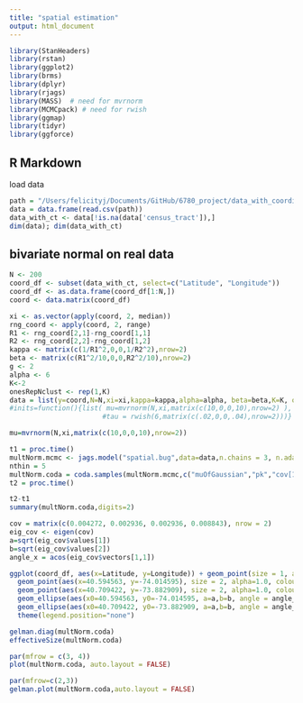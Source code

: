 ```yaml
---
title: "spatial estimation"
output: html_document
---
```


```r
library(StanHeaders)
library(rstan)
library(ggplot2)
library(brms)
library(dplyr)
library(rjags)
library(MASS)  # need for mvrnorm
library(MCMCpack) # need for rwish
library(ggmap)
library(tidyr)
library(ggforce)
```

## R Markdown

load data

```r
path = "/Users/felicityj/Documents/GitHub/6780_project/data_with_coordinates.csv"
data = data.frame(read.csv(path))
data_with_ct <- data[!is.na(data['census_tract']),]
dim(data); dim(data_with_ct)
```

## bivariate normal on real data

```r
N <- 200
coord_df <- subset(data_with_ct, select=c("Latitude", "Longitude"))
coord_df <- as.data.frame(coord_df[1:N,])
coord <- data.matrix(coord_df)
```

```r
xi <- as.vector(apply(coord, 2, median))
rng_coord <- apply(coord, 2, range)
R1 <- rng_coord[2,1]-rng_coord[1,1]
R2 <- rng_coord[2,2]-rng_coord[1,2]
kappa <- matrix(c(1/R1^2,0,0,1/R2^2),nrow=2)
beta <- matrix(c(R1^2/10,0,0,R2^2/10),nrow=2)
g <- 2
alpha <- 6
K<-2
onesRepNclust <- rep(1,K)
data = list(y=coord,N=N,xi=xi,kappa=kappa,alpha=alpha, beta=beta,K=K, onesRepNclust=onesRepNclust)
#inits=function(){list( mu=mvrnorm(N,xi,matrix(c(10,0,0,10),nrow=2) ),
                       #tau = rwish(6,matrix(c(.02,0,0,.04),nrow=2)))}
```

```r
mu=mvrnorm(N,xi,matrix(c(10,0,0,10),nrow=2))
```

```r
t1 = proc.time()
multNorm.mcmc <- jags.model("spatial.bug",data=data,n.chains = 3, n.adapt=1000, quiet=FALSE)
nthin = 5
multNorm.coda = coda.samples(multNorm.mcmc,c("muOfGaussian","pk","cov[1,1]","cov[1,2]","cov[2,2]","corr"),500*nthin, thin = nthin)
t2 = proc.time()
```


```r
t2-t1
summary(multNorm.coda,digits=2)
```

```r

cov = matrix(c(0.004272, 0.002936, 0.002936, 0.008843), nrow = 2)
eig_cov <- eigen(cov)
a=sqrt(eig_cov$values[1])
b=sqrt(eig_cov$values[2])
angle_x = acos(eig_cov$vectors[1,1])

ggplot(coord_df, aes(x=Latitude, y=Longitude)) + geom_point(size = 1, alpha=0.6, colour = '#56B4E9')+
  geom_point(aes(x=40.594563, y=-74.014595), size = 2, alpha=1.0, colour = 'red')+
  geom_point(aes(x=40.709422, y=-73.882909), size = 2, alpha=1.0, colour = 'blue')+
  geom_ellipse(aes(x0=40.594563, y0=-74.014595, a=a,b=b, angle = angle_x, color="black"))+
  geom_ellipse(aes(x0=40.709422, y0=-73.882909, a=a,b=b, angle = angle_x, color="red"))+
  theme(legend.position="none")

```

```r
gelman.diag(multNorm.coda)
effectiveSize(multNorm.coda)

par(mfrow = c(3, 4))
plot(multNorm.coda, auto.layout = FALSE)

par(mfrow=c(2,3))
gelman.plot(multNorm.coda,auto.layout = FALSE)

```













